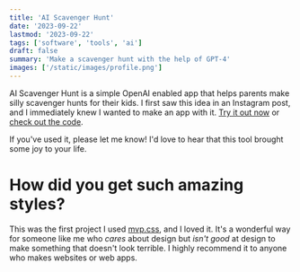 ```yaml
---
title: 'AI Scavenger Hunt'
date: '2023-09-22'
lastmod: '2023-09-22'
tags: ['software', 'tools', 'ai']
draft: false
summary: 'Make a scavenger hunt with the help of GPT-4'
images: ['/static/images/profile.png']
---
```


AI Scavenger Hunt is a simple OpenAI enabled app that helps parents make silly scavenger hunts for
their kids. I first saw this idea in an Instagram post, and I immediately knew I wanted to make an
app with it. [Try it out now](https://scavenger-hunt.elliotplant.com/) or
[check out the code](https://github.com/elliotaplant/scavenger-hunt).

If you've used it, please let me know! I'd love to hear that this tool brought some joy to your
life.

# How did you get such amazing styles?

This was the first project I used [mvp.css](https://andybrewer.github.io/mvp/), and I loved it. It's
a wonderful way for someone like me who _cares_ about design but _isn't good_ at design to make
something that doesn't look terrible. I highly recommend it to anyone who makes websites or web
apps.
